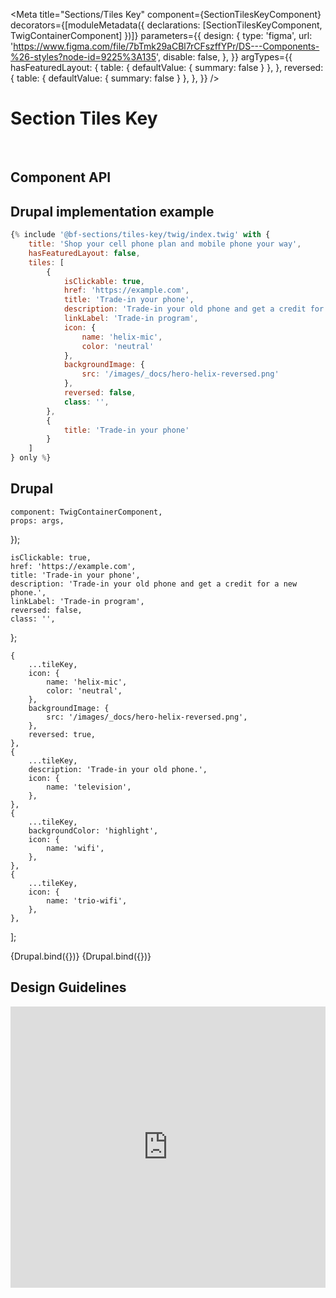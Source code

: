 
<Meta
    title="Sections/Tiles Key"
    component={SectionTilesKeyComponent}
    decorators={[moduleMetadata({ declarations: [SectionTilesKeyComponent, TwigContainerComponent] })]}
    parameters={{
        design: {
            type: 'figma',
            url: 'https://www.figma.com/file/7bTmk29aCBl7rCFszffYPr/DS---Components-%26-styles?node-id=9225%3A135',
            disable: false,
        },
    }}
    argTypes={{
        hasFeaturedLayout: {
            table: { defaultValue: { summary: false } },
        },
        reversed: {
            table: { defaultValue: { summary: false } },
        },
    }}
/>

# Section Tiles Key

<br />

## Component API

<ArgsTable of={SectionTilesKeyComponent} />

## Drupal implementation example

```jsx
{% include '@bf-sections/tiles-key/twig/index.twig' with {
    title: 'Shop your cell phone plan and mobile phone your way',
    hasFeaturedLayout: false,
    tiles: [
        {
            isClickable: true,
            href: 'https://example.com',
            title: 'Trade-in your phone',
            description: 'Trade-in your old phone and get a credit for a new phone.',
            linkLabel: 'Trade-in program',
            icon: {
                name: 'helix-mic',
                color: 'neutral'
            },
            backgroundImage: {
                src: '/images/_docs/hero-helix-reversed.png'
            },
            reversed: false,
            class: '',
        },
        {
            title: 'Trade-in your phone'
        }
    ]
} only %}
```

## Drupal

    component: TwigContainerComponent,
    props: args,
});

    isClickable: true,
    href: 'https://example.com',
    title: 'Trade-in your phone',
    description: 'Trade-in your old phone and get a credit for a new phone.',
    linkLabel: 'Trade-in program',
    reversed: false,
    class: '',
};

    {
        ...tileKey,
        icon: {
            name: 'helix-mic',
            color: 'neutral',
        },
        backgroundImage: {
            src: '/images/_docs/hero-helix-reversed.png',
        },
        reversed: true,
    },
    {
        ...tileKey,
        description: 'Trade-in your old phone.',
        icon: {
            name: 'television',
        },
    },
    {
        ...tileKey,
        backgroundColor: 'highlight',
        icon: {
            name: 'wifi',
        },
    },
    {
        ...tileKey,
        icon: {
            name: 'trio-wifi',
        },
    },
];

<Canvas withSource="none">
    <Story
        name="Drupal"
        height="600px"
        args={{
            elementPath: 'sections/tiles-key/_doc/template.drupal',
            title: 'Shop your cell phone plan and mobile phone your way',
            tiles,
        }}
    >
        {Drupal.bind({})}
    </Story>
</Canvas>

<Canvas withSource="none">
    <Story
        name="Drupal - With hasFeaturedLayout"
        height="600px"
        args={{
            elementPath: 'sections/tiles-key/_doc/template.drupal',
            title: 'Shop your cell phone plan and mobile phone your way',
            hasFeaturedLayout: true,
            tiles,
        }}
    >
        {Drupal.bind({})}
    </Story>
</Canvas>

## Design Guidelines

<iframe
    width="100%"
    height="450"
    src="https://www.figma.com/file/7bTmk29aCBl7rCFszffYPr/DS---Components-%26-styles?node-id=9225%3A135"
    frameBorder="0"
    allowFullScreen
></iframe>
